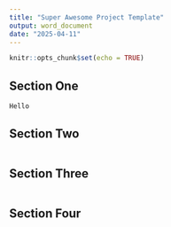 ```yaml
---
title: "Super Awesome Project Template"
output: word_document
date: "2025-04-11"
---
```


```r
knitr::opts_chunk$set(echo = TRUE)
```

## Section One

```r
Hello
```


## Section Two

```r

```

## Section Three

```r

```



## Section Four

```r

```